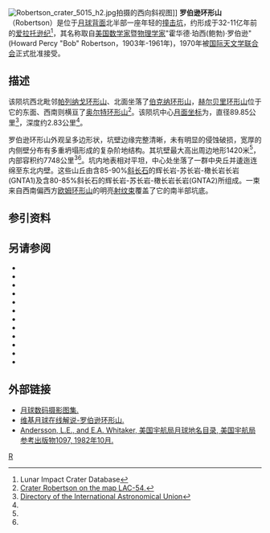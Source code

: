 {{lunar crater data|
 image=Robertson LROC.jpg|240px|
 caption=[[月球勘测轨道飞行器|月球勘测轨道飞行器]]拍摄的图像，显示了罗伯逊环形山南半部覆盖了来自[[欧姆_(坑)|欧姆环形山]]的明亮[[射纹系统|射纹束]]。|
 latitude=21.84|
 N_or_S=N|
 longitude=105.372|
 E_or_W=W|
 diameter=89.85公里|
 depth=2.83公里|
 colong=106|
 eponym=霍华德·珀·罗伯逊}}
[[Image:Robertson_crater_5015_h2.jpg|thumb]]拍摄的西向斜视图]]
'''罗伯逊环形山'''（Robertson）是位于[[月球背面|月球背面]]北半部一座年轻的[[撞击坑|撞击坑]]，约形成于32-11亿年前的[[爱拉托逊纪|爱拉托逊纪]]<ref name=LICD>Lunar Impact Crater Database</ref>，其名称取自[[美国|美国]][[数学家|数学家]]暨[[物理学家|物理学家]]"霍华德·珀西(鲍勃)·罗伯逊"(Howard Percy "Bob" Robertson，1903年-1961年)，1970年被[[国际天文学联合会|国际天文学联合会]]正式批准接受。

==描述==  
该陨坑西北毗邻[[帕列纳戈环形山|帕列纳戈环形山]]、北面坐落了[[伯克纳环形山|伯克纳环形山]]，[[赫尔贝里环形山|赫尔贝里环形山]]位于它的东面、西南则横亘了[[奥尔特环形山|奥尔特环形山]]<ref>[http://planetarynames.wr.usgs.gov/images/Lunar/lac_54_wac.pdf Crater Robertson on the map LAC-54.]</ref>。该陨坑中心[[月面坐标|月面坐标]]为{{Coord|21.84|N|105.37|W|globe:Moon|nogoogle=1|noosm=1}}，直径89.85公里<ref name="IAU">[http://planetarynames.wr.usgs.gov/Feature/5162 Directory of the International Astronomical Union]</ref>，深度约2.83公里<ref name="LICD"/>。

罗伯逊环形山外观呈多边形状，坑壁边缘完整清晰，未有明显的侵蚀破损，宽厚的内侧壁分布有多重坍塌形成的复杂阶地结构。其坑壁最大高出周边地形1420米<ref name="LICD"/>，内部容积约7748公里<sup>3</sup><ref name="LICD"/>。坑内地表相对平坦，中心处坐落了一群中央丘并逶迤连绵至东北内壁。这些山丘由含85-90%[[斜长石|斜长石]]的辉长岩-苏长岩-橄长岩长岩(GNTA1)及含80-85%斜长石的辉长岩-苏长岩-橄长岩长岩(GNTA2)所组成。一束来自西南偏西方[[欧姆_(坑)|欧姆环形山]]的明亮[[射纹系统|射纹束]]覆盖了它的南半部坑底。

==参引资料==
{{Reflist}}

==另请参阅==
{{refbegin}}
* {{cite book
  | last1 = Andersson
  | first1 = L. E.
  | last2 = Whitaker
  | first2 = E. A.
  | authorlink2 = Ewen Whitaker
  | date = 1982
  | title = [[NASA|NASA]] Catalogue of Lunar Nomenclature
  | publisher = NASA RP-1097
  | ref = harv
  }}
* {{cite web
  | last = Blue
  | first = Jennifer
  | date = July 25, 2007
  | title = Gazetteer of Planetary Nomenclature
  | publisher = [[United_States_Geological_Survey|USGS]]
  | url = http://planetarynames.wr.usgs.gov/
  | accessdate = 2007-08-05
  | ref = harv
  | archive-date = 2018-12-25
  | archive-url = https://web.archive.org/web/20181225170157/https://planetarynames.wr.usgs.gov/
  | dead-url = no
  }}
* {{cite book
  | last1 = Bussey
  | first1 = B.
  | authorlink1 = Ben Bussey
  | last2 = Spudis
  | first2 = P.
  | authorlink2 = Paul Spudis
  | date = 2004
  | title = The Clementine Atlas of the Moon
  | publisher = Cambridge University Press
  | location = New York
  | isbn = 978-0-521-81528-4
  | ref = harv
  }}
* {{cite book
  | last1 = Cocks
  | first1 = Elijah E.
  | last2 = Cocks
  | first2 = Josiah C.
  | date = 1995
  | title = Who's Who on the Moon: A Biographical Dictionary of Lunar Nomenclature
  | url = https://archive.org/details/isbn_9780936389271
  | publisher = Tudor Publishers
  | isbn = 978-0-936389-27-1
  | ref = harv
  }}
* {{cite web
  | last = McDowell
  | first = Jonathan
  | date = July 15, 2007
  | url = http://host.planet4589.org/astro/lunar/
  | title = Lunar Nomenclature
  | publisher = Jonathan's Space Report
  | accessdate = 2007-10-24
  | ref = harv
  | archive-date = 2018-12-25
  | archive-url = https://web.archive.org/web/20181225170156/http://host.planet4589.org/astro/lunar/
  | dead-url = no
  }}
* {{cite journal| last1 = Menzel| first1 = D. H.| last2 = Minnaert| first2 = M.| last3 = Levin| first3 = B.| last4 = Dollfus| first4 = A.| last5 = Bell| first5 = B.| title = Report on Lunar Nomenclature by the Working Group of Commission 17 of the IAU| doi = 10.1007/BF00171763| journal = Space Science Reviews| volume = 12| issue = 2| pages = 136–186| year = 1971| pmid = | pmc =| bibcode = 1971SSRv...12..136M| ref = harv}}
* {{cite book
  | first = Patrick
  | last = Moore
  | authorlink = Patrick Moore
  | date = 2001
  | title = On the Moon
  | url = https://archive.org/details/patrickmooreonmo00patr
  | publisher = Sterling Publishing Co
  | isbn = 978-0-304-35469-6
  | ref = harv
  }}
* {{cite book
  | first = Fred W.
  | last = Price
  | date = 1988
  | title = The Moon Observer's Handbook
  | publisher = Cambridge University Press
  | isbn = 978-0-521-33500-3
  | ref = harv
  }}
* {{cite book
  | last = Rükl
  | first = Antonín
  | authorlink = Antonín Rükl
  | date = 1990
  | title = Atlas of the Moon
  | publisher = Kalmbach Books
  | isbn = 978-0-913135-17-4
  | ref = harv
  }}
* {{cite book
  | last = Webb
  | first = Rev. T. W.
  | authorlink = Thomas William Webb
  | date = 1962
  | title = Celestial Objects for Common Telescopes
  | url = https://archive.org/details/celestialobjects00webb
  | edition = 6th revised
  | publisher = Dover
  | isbn = 978-0-486-20917-3
  | ref = harv
  }}
* {{cite book
  | first = Ewen A.
  | last = Whitaker
  | authorlink = Ewen Whitaker
  | date = 1999
  | title = Mapping and Naming the Moon
  | publisher = Cambridge University Press
  | isbn = 978-0-521-62248-6
  | ref = harv
  }}
* {{cite book
  | first = Peter T.
  | last = Wlasuk
  | date = 2000
  | title = Observing the Moon
  | publisher = Springer
  | isbn = 978-1-85233-193-1
  | ref = harv
 }}
{{refend}}

==外部链接==
*[http://www.lpi.usra.edu/resources/lunar_orbiter/bin/srch_nam.shtml?Robertson%7C0 月球数码摄影图集.]
*[http://the-moon.wikispaces.com/Robertson 维基月球在线解说-罗伯逊环形山.]
*[http://planet4589.org/astro/lunar/RP-1097.pdf Andersson, L.E., and E.A. Whitaker, 美国宇航局月球地名目录, 美国宇航局参考出版物1097, 1982年10月.] {{Wayback|url=http://planet4589.org/astro/lunar/RP-1097.pdf |date=20141006125838 }}

[[Category:月球环形山|R]]
{{月球環形山 (R-S)}}